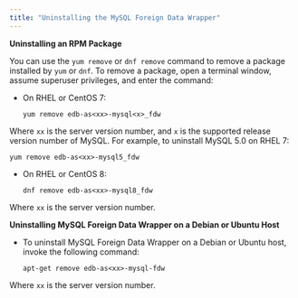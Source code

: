 ```yaml
---
title: "Uninstalling the MySQL Foreign Data Wrapper"
---
```


<div id="uninstalling_the_mysql_data_adapter" class="registered_link"></div>

**Uninstalling an RPM Package**

You can use the `yum remove` or `dnf remove` command to remove a package installed by `yum` or `dnf`. To remove a package, open a terminal window, assume superuser privileges, and enter the command:

-   On RHEL or CentOS 7:

    `yum remove edb-as<xx>-mysql<x>_fdw`

Where `xx` is the server version number, and `x` is the supported release version number of MySQL. For example, to uninstall MySQL 5.0 on RHEL 7:

   `yum remove edb-as<xx>-mysql5_fdw`

-   On RHEL or CentOS 8:

    `dnf remove edb-as<xx>-mysql8_fdw`

Where `xx` is the server version number.

**Uninstalling MySQL Foreign Data Wrapper on a Debian or Ubuntu Host**

-   To uninstall MySQL Foreign Data Wrapper on a Debian or Ubuntu host, invoke the following command:

    `apt-get remove edb-as<xx>-mysql-fdw`

Where `xx` is the server version number.
